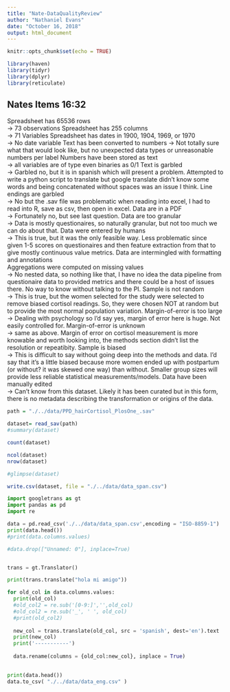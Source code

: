 ```yaml
---
title: "Nate-DataQualityReview"
author: "Nathaniel Evans"
date: "October 16, 2018"
output: html_document
---
```


```r
knitr::opts_chunk$set(echo = TRUE)

library(haven)
library(tidyr)
library(dplyr)
library(reticulate)
```


## Nates Items 16:32
Spreadsheet has 65536 rows  
 -> 73 observations 
Spreadsheet has 255 columns  
 -> 71 Variables
Spreadsheet has dates in 1900, 1904, 1969, or 1970  
 -> No date variable 
Text has been converted to numbers 
 -> Not totally sure what that would look like, but no unexpected data types or unreasonable numbers per label
Numbers have been stored as text  
 -> all variables are of type <dbl> even binaries as 0/1 
Text is garbled  
 -> Garbled no, but it is in spanish which will present a problem. Attempted to write a python script to translate but google translate didn't know some words and being concatenated without spaces was an issue I think. 
Line endings are garbled   
 -> No but the .sav file was problematic when reading into excel, I had to read into R, save as csv, then open in excel. 
Data are in a PDF  
 -> Fortunately no, but see last question. 
Data are too granular  
 -> Data is mostly questionaires, so naturally granular, but not too much we can do about that. 
Data were entered by humans  
 -> This is true, but it was the only feasible way. Less problematic since given 1-5 scores on questionaires and then feature extraction from that to give mostly continuous value metrics. 
Data are intermingled with formatting and annotations  
Aggregations were computed on missing values  
 -> No nested data, so nothing like that, I have no idea the data pipeline from questionaire data to provided metrics and there could be a host of issues there. No way to know without talking to the PI. 
Sample is not random  
 -> This is true, but the women selected for the study were selected to remove biased cortisol readings. So, they were chosen NOT at random but to provide the most normal population variation. 
Margin-of-error is too large  
 -> Dealing with psychology so I'd say yes, margin of error here is huge. Not easily controlled for. 
Margin-of-error is unknown  
 -> same as above. Margin of error on cortisol measurement is more knowable and worth looking into, the methods section didn't list the resolution or repeatibity. 
Sample is biased  
 -> This is difficult to say without going deep into the methods and data. I'd say that it's a little biased because more women ended up with postpartum (or without? it was skewed one way) than without. Smaller group sizes will provide less reliable statistical measurements/models. 
Data have been manually edited  
 -> Can't know from this dataset. Likely it has been curated but in this form, there is no metadata describing the transformation or origins of the data. 





```r

path = "./../data/PPD_hairCortisol_PlosOne_.sav"

dataset= read_sav(path)
#summary(dataset)

count(dataset)

ncol(dataset)
nrow(dataset)

#glimpse(dataset)

write.csv(dataset, file = "./../data/data_span.csv")
```

```python
import googletrans as gt 
import pandas as pd
import re

data = pd.read_csv('./../data/data_span.csv',encoding = "ISO-8859-1")
print(data.head())
#print(data.columns.values)

#data.drop(["Unnamed: 0"], inplace=True)


trans = gt.Translator()

print(trans.translate("hola mi amigo"))

for old_col in data.columns.values:  
  print(old_col)
  #old_col2 = re.sub('[0-9:]','',old_col)
  #old_col2 = re.sub('_', ' ', old_col)
  #print(old_col2)
  
  new_col = trans.translate(old_col, src = 'spanish', dest='en').text
  print(new_col)
  print('-----------')
  
  data.rename(columns = {old_col:new_col}, inplace = True)
  

print(data.head())
data.to_csv( "./../data/data_eng.csv" )

```

